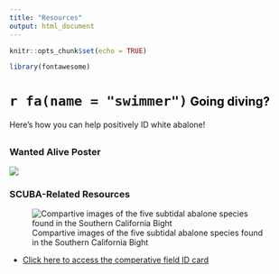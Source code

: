 ```yaml
---
title: "Resources"
output: html_document
---
```


```r
knitr::opts_chunk$set(echo = TRUE)
```

```r
library(fontawesome)
```

# `r fa(name = "swimmer")`<span style='color:#000000; font-size:75%'> Going diving? </span>
Here's how you can help positively ID white abalone!

## {.tabset}

### Wanted Alive Poster
![](./images/ab_poster.png)

### SCUBA-Related Resources

![Compartive images of the five subtidal abalone species found in the Southern California Bight](./images/compartive_id.png)


- [Click here to access the comperative field ID card](./images/Abalone-id-cards_5x8.pdf){target="_blank"}

